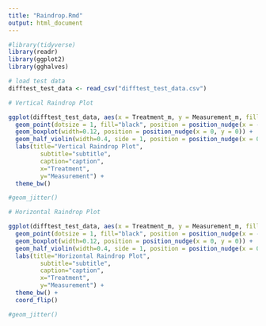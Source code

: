 ---
title: "Raindrop.Rmd"
output: html_document
---

```{r}
#library(tidyverse)
library(readr)
library(ggplot2)
library(gghalves)
```

```{r}
# load test data
difftest_test_data <- read_csv("difftest_test_data.csv")
```

```{r}
# Vertical Raindrop Plot

ggplot(difftest_test_data, aes(x = Treatment_m, y = Measurement_m, fill=Treatment_m)) + 
  geom_point(dotsize = 1, fill="black", position = position_nudge(x = -0.14, y = 0)) +
  geom_boxplot(width=0.12, position = position_nudge(x = 0, y = 0)) +
  geom_half_violin(width=0.4, side = 1, position = position_nudge(x = 0.14, y = 0)) +
  labs(title="Vertical Raindrop Plot", 
         subtitle="subtitle",
         caption="caption",
         x="Treatment",
         y="Measurement") +
  theme_bw()

#geom_jitter()

```


```{r}
# Horizontal Raindrop Plot

ggplot(difftest_test_data, aes(x = Treatment_m, y = Measurement_m, fill=Treatment_m)) + 
  geom_point(dotsize = 1, fill="black", position = position_nudge(x = -0.14, y = 0)) +
  geom_boxplot(width=0.12, position = position_nudge(x = 0, y = 0)) +
  geom_half_violin(width=0.4, side = 1, position = position_nudge(x = 0.14, y = 0)) +
  labs(title="Horizontal Raindrop Plot", 
         subtitle="subtitle",
         caption="caption",
         x="Treatment",
         y="Measurement") +
  theme_bw() +
  coord_flip()

#geom_jitter()

```

